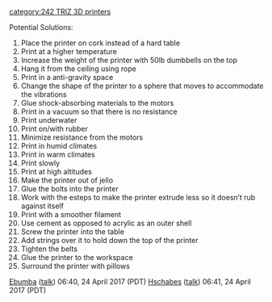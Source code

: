 {{242}}{{242TRIZ}}[[category:242 TRIZ 3D printers]]

Potential Solutions:

# Place the printer on cork instead of a hard table
# Print at a higher temperature
# Increase the weight of the printer with 50lb dumbbells on the top
# Hang it from the ceiling using rope
# Print in a anti-gravity space
# Change the shape of the printer to a sphere that moves to accommodate the vibrations
# Glue shock-absorbing materials to the motors
# Print in a vacuum so that there is no resistance 
# Print underwater
# Print on/with rubber
# Minimize resistance from the motors
# Print in humid climates
# Print in warm climates
# Print slowly
# Print at high altitudes
# Make the printer out of jello
# Glue the bolts into the printer
# Work with the esteps to make the printer extrude less so it doesn’t rub against itself
# Print with a smoother filament
# Use cement as opposed to acrylic as an outer shell
# Screw the printer into the table
# Add strings over it to hold down the top of the printer
# Tighten the belts
# Glue the printer to the workspace
# Surround the printer with pillows

[[User:Ebumba|Ebumba]] ([[User talk:Ebumba|talk]]) 06:40, 24 April 2017 (PDT)
[[User:Hschabes|Hschabes]] ([[User talk:Hschabes|talk]]) 06:41, 24 April 2017 (PDT)